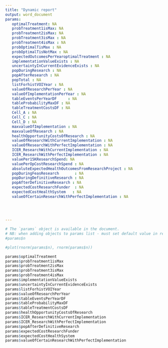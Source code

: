 ```yaml
---
title: "Dynamic report"
output: word_document
params:
   optimalTreatment: NA
   probTreatment1isMax: NA
   probTreatment2isMax: NA
   probTreatment3isMax : NA
   probTreatment4isMax : NA
   probOptimalTisMax : NA
   probOptimalTisNotMax : NA
   expectedOutcomesPerYearoptimalTreatment : NA
   implementationValueExists : NA
   uncertaintyInCurrentEvidenceExists : NA
   popDuringResearch : NA
   popAfterResearch : NA
   popTotal : NA
   listForhistVOIYear : NA
   valueOfResearchPerYear : NA
   valueOfImplementationPerYear : NA
   tableEventsPerYearDF     : NA       
   tableProbabilityMaxDF : NA
   tableTreatmentCostsDF : NA
   Cell_A : NA
   Cell_C : NA
   Cell_D : NA
   maxvalueOfImplementation : NA
   maxvalueOfResearch : NA
   healthOpportunityCostsOfResearch : NA
   valueOfResearchWithCurrentImplementation : NA
   valueOfResearchWithPerfectImplementation : NA
   ICER_ResearchWithCurrentImplementation : NA
   ICER_ResearchWithPerfectImplementation : NA
   valuePer15KResearchSpend: NA
   valuePerOpCostResearchSpend : NA
   absoluteExpectedHealthOutcomesFromResearchProject : NA
   popDuringFeasResearch       : NA
   popDuringDefinitiveResearch : NA
   popAfterDefinitiveResearch : NA
   expectedCostResearchFunder  : NA      
   expectedCostHealthSystem   : NA    
   valueOfCertainResearchWithPerfectImplementation : NA
  
  
  
  
---
```


```r
# The `params` object is available in the document.
# NB: when adding objects to params list - must set default value in report.Rmd equal to NA
#params$n
```



```r
#plot(rnorm(params$n), rnorm(params$n))
```




```r

params$optimalTreatment
params$probTreatment1isMax
params$probTreatment2isMax
params$probTreatment3isMax 
params$probTreatment4isMax 
params$implementationValueExists 
params$uncertaintyInCurrentEvidenceExists 
params$listForhistVOIYear 
params$valueOfResearchPerYear 
params$tableEventsPerYearDF         
params$tableProbabilityMaxDF 
params$tableTreatmentCostsDF 
params$healthOpportunityCostsOfResearch 
params$ICER_ResearchWithCurrentImplementation
params$ICER_ResearchWithPerfectImplementation 
params$popAfterDefinitiveResearch 
params$expectedCostResearchFunder     
params$expectedCostHealthSystem  
params$valueOfCertainResearchWithPerfectImplementation

```








